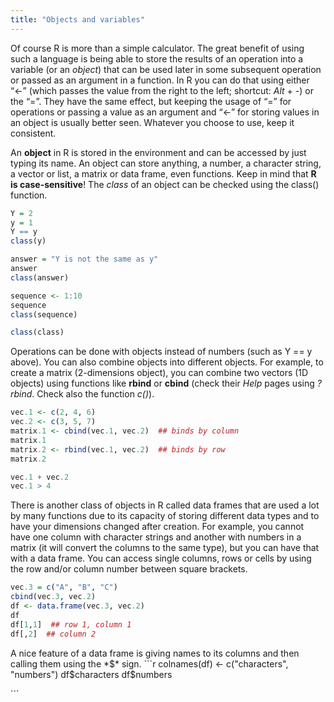 ```yaml
---
title: "Objects and variables"
---
```


Of course R is more than a simple calculator. The great benefit of using such a language is being able to store the results of an operation into a variable (or an *object*) that can be used later in some subsequent operation or passed as an argument in a function. In R you can do that using either "<-" (which passes the value from the right to the left; shortcut: *Alt* + *-*) or the "=". They have the same effect, but keeping the usage of "=" for operations or passing a value as an argument and "<-" for storing values in an object is usually better seen. Whatever you choose to use, keep it consistent.

An **object** in R is stored in the environment and can be accessed by just typing its name. An object can store anything, a number, a character string, a vector or list, a matrix or data frame, even functions. Keep in mind that **R is case-sensitive**! The *class* of an object can be checked using the class() function.

```r
Y = 2
y = 1
Y == y
class(y)

answer = "Y is not the same as y"
answer
class(answer)

sequence <- 1:10
sequence
class(sequence)

class(class)

```

Operations can be done with objects instead of numbers (such as Y == y above). You can also combine objects into different objects. For example, to create a matrix (2-dimensions object), you can combine two vectors (1D objects) using functions like **rbind** or **cbind** (check their *Help* pages using *?rbind*. Check also the function *c()*).
```r
vec.1 <- c(2, 4, 6)
vec.2 <- c(3, 5, 7)
matrix.1 <- cbind(vec.1, vec.2)  ## binds by column
matrix.1
matrix.2 <- rbind(vec.1, vec.2)  ## binds by row
matrix.2

vec.1 + vec.2
vec.1 > 4
```

There is another class of objects in R called data frames that are used a lot by many functions due to its capacity of storing different data types and to have your dimensions changed after creation. For example, you cannot have one column with character strings and another with numbers in a matrix (it will convert the columns to the same type), but you can have that with a data frame. You can access single columns, rows or cells by using the row and/or column number between square brackets.


```r
vec.3 = c("A", "B", "C")
cbind(vec.3, vec.2)
df <- data.frame(vec.3, vec.2)
df
df[1,1]  ## row 1, column 1
df[,2]  ## column 2

```

A nice feature of a data frame is giving names to its columns and then calling them using the *$* sign.
```r
colnames(df) <- c("characters", "numbers")
df$characters
df$numbers

```


